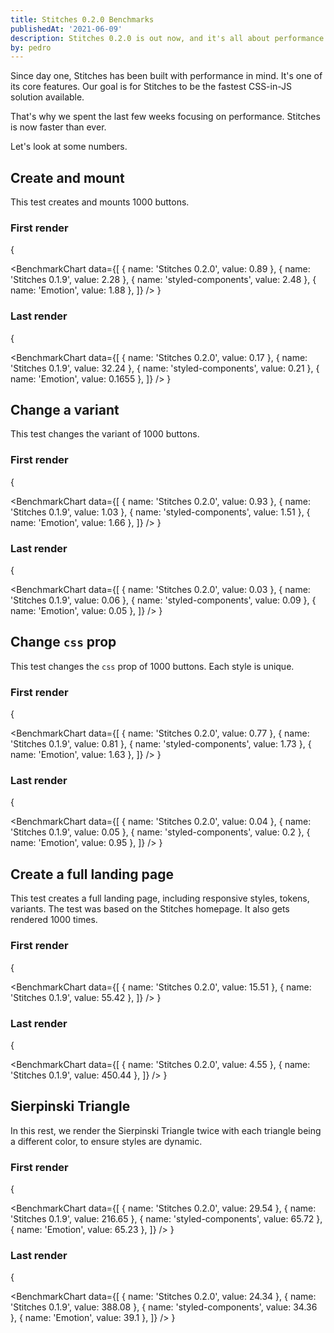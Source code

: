 ```yaml
---
title: Stitches 0.2.0 Benchmarks
publishedAt: '2021-06-09'
description: Stitches 0.2.0 is out now, and it's all about performance.
by: pedro
---
```


Since day one, Stitches has been built with performance in mind. It's one of its core features. Our goal is for Stitches to be the fastest CSS-in-JS solution available.

That's why we spent the last few weeks focusing on performance. Stitches is now faster than ever.

Let's look at some numbers.

## Create and mount

This test creates and mounts 1000 buttons.

### First render

{

<BenchmarkChart
  data={[
    { name: 'Stitches 0.2.0', value: 0.89 },
    { name: 'Stitches 0.1.9', value: 2.28 },
    { name: 'styled-components', value: 2.48 },
    { name: 'Emotion', value: 1.88 },
  ]}
/>
}

### Last render

{

<BenchmarkChart
  data={[
    { name: 'Stitches 0.2.0', value: 0.17 },
    { name: 'Stitches 0.1.9', value: 32.24 },
    { name: 'styled-components', value: 0.21 },
    { name: 'Emotion', value: 0.1655 },
  ]}
/>
}

## Change a variant

This test changes the variant of 1000 buttons.

### First render

{

<BenchmarkChart
  data={[
    { name: 'Stitches 0.2.0', value: 0.93 },
    { name: 'Stitches 0.1.9', value: 1.03 },
    { name: 'styled-components', value: 1.51 },
    { name: 'Emotion', value: 1.66 },
  ]}
/>
}

### Last render

{

<BenchmarkChart
  data={[
    { name: 'Stitches 0.2.0', value: 0.03 },
    { name: 'Stitches 0.1.9', value: 0.06 },
    { name: 'styled-components', value: 0.09 },
    { name: 'Emotion', value: 0.05 },
  ]}
/>
}

## Change `css` prop

This test changes the `css` prop of 1000 buttons. Each style is unique.

### First render

{

<BenchmarkChart
  data={[
    { name: 'Stitches 0.2.0', value: 0.77 },
    { name: 'Stitches 0.1.9', value: 0.81 },
    { name: 'styled-components', value: 1.73 },
    { name: 'Emotion', value: 1.63 },
  ]}
/>
}

### Last render

{

<BenchmarkChart
  data={[
    { name: 'Stitches 0.2.0', value: 0.04 },
    { name: 'Stitches 0.1.9', value: 0.05 },
    { name: 'styled-components', value: 0.2 },
    { name: 'Emotion', value: 0.95 },
  ]}
/>
}

## Create a full landing page

This test creates a full landing page, including responsive styles, tokens, variants. The test was based on the Stitches homepage. It also gets rendered 1000 times.

### First render

{

<BenchmarkChart
  data={[
    { name: 'Stitches 0.2.0', value: 15.51 },
    { name: 'Stitches 0.1.9', value: 55.42 },
  ]}
/>
}

### Last render

{

<BenchmarkChart
  data={[
    { name: 'Stitches 0.2.0', value: 4.55 },
    { name: 'Stitches 0.1.9', value: 450.44 },
  ]}
/>
}

## Sierpinski Triangle

In this rest, we render the Sierpinski Triangle twice with each triangle being a different color, to ensure styles are dynamic.

### First render

{

<BenchmarkChart
  data={[
    { name: 'Stitches 0.2.0', value: 29.54 },
    { name: 'Stitches 0.1.9', value: 216.65 },
    { name: 'styled-components', value: 65.72 },
    { name: 'Emotion', value: 65.23 },
  ]}
/>
}

### Last render

{

<BenchmarkChart
  data={[
    { name: 'Stitches 0.2.0', value: 24.34 },
    { name: 'Stitches 0.1.9', value: 388.08 },
    { name: 'styled-components', value: 34.36 },
    { name: 'Emotion', value: 39.1 },
  ]}
/>
}
